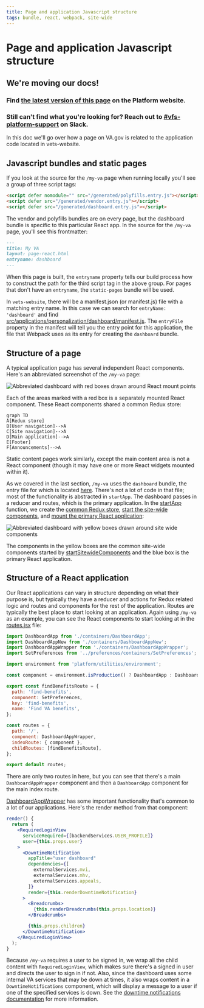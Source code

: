 ```yaml
---
title: Page and application Javascript structure
tags: bundle, react, webpack, site-wide
---
```


# Page and application Javascript structure

<div class="deprecation-message">
    <h2>We're moving our docs!</h2>
    <h3>Find <a href="https://depo-platform-documentation.scrollhelp.site/developer-docs/Page-and-application-JavaScript-structure.1855062047.html">the latest version of this page</a> on the Platform website.</h3>
    <h3>Still can't find what you're looking for? Reach out to <a href="https://dsva.slack.com/archives/CBU0KDSB1">#vfs-platform-support</a> on Slack.</h3>
</div>

In this doc we'll go over how a page on VA.gov is related to the application code located in vets-website.

## Javascript bundles and static pages

If you look at the source for the `/my-va` page when running locally you'll see a group of three script tags:

```html
<script defer nomodule="" src="/generated/polyfills.entry.js"></script>
<script defer src="/generated/vendor.entry.js"></script>
<script defer src="/generated/dashboard.entry.js"></script>
```

The vendor and polyfills bundles are on every page, but the dashboard bundle is specific to this particular React app. In the source for the `/my-va` page, you'll see this frontmatter:

```md
---
title: My VA
layout: page-react.html
entryname: dashboard
---
```

When this page is built, the `entryname` property tells our build process how to construct the path for the third script tag in the above group. For pages that don't have an `entryname`, the `static-pages` bundle will be used.

In `vets-website`, there will be a manifest.json (or manifest.js) file with a matching entry name. In this case we can search for `entryName: 'dashboard'` and find [src/applications/personalization/dashboard/manifest.js](https://github.com/department-of-veterans-affairs/vets-website/blob/master/src/applications/personalization/dashboard/manifest.js). The `entryFile` property in the manifest will tell you the entry point for this application, the file that Webpack uses as its entry for creating the `dashboard` bundle.

## Structure of a page

A typical application page has several independent React components. Here's an abbreviated screenshot of the `/my-va` page:

![Abbreviated dashboard with red boxes drawn around React mount points](../../../images/platform/react-mount-points.png)

Each of the areas marked with a red box is a separately mounted React component. These React components shared a common Redux store:

```mermaid
graph TD
A[Redux store]
B[User navigation]-->A
C[Site navigation]-->A
D[Main application]-->A
E[Footer]
F[Announcements]-->A
```

Static content pages work similarly, except the main content area is not a React component (though it may have one or more React widgets mounted within it).

As we covered in the last section, `/my-va` uses the `dashboard` bundle, the entry file for which is located [here](https://github.com/department-of-veterans-affairs/vets-website/blob/master/src/applications/personalization/dashboard/dashboard-entry.jsx). There's not a lot of code in that file; most of the functionality is abstracted in `startApp`. The dashboard passes in a reducer and routes, which is the primary application. In the [startApp](https://github.com/department-of-veterans-affairs/vets-website/blob/master/src/platform/startup/index.js#L31) function, we create the [common Redux store](https://github.com/department-of-veterans-affairs/vets-website/blob/master/src/platform/startup/index.js#L44), [start the site-wide components](https://github.com/department-of-veterans-affairs/vets-website/blob/master/src/platform/startup/index.js#L64), and [mount the primary React application](https://github.com/department-of-veterans-affairs/vets-website/blob/master/src/platform/startup/index.js#L73):

![Abbreviated dashboard with yellow boxes drawn around site wide components](../../../images/platform/sitewide_primary.png)

The components in the yellow boxes are the common site-wide components started by [startSitewideComponents](https://github.com/department-of-veterans-affairs/vets-website/blob/master/src/platform/site-wide/index.js#L26) and the blue box is the primary React application.

## Structure of a React application

Our React applications can vary in structure depending on what their purpose is, but typically they have a reducer and actions for Redux related logic and routes and components for the rest of the application. Routes are typically the best place to start looking at an application. Again using `/my-va` as an example, you can see the React components to start looking at in the [routes.jsx](https://github.com/department-of-veterans-affairs/vets-website/blob/master/src/applications/personalization/dashboard/routes.jsx) file:

```jsx
import DashboardApp from './containers/DashboardApp';
import DashboardAppNew from './containers/DashboardAppNew';
import DashboardAppWrapper from './containers/DashboardAppWrapper';
import SetPreferences from '../preferences/containers/SetPreferences';

import environment from 'platform/utilities/environment';

const component = environment.isProduction() ? DashboardApp : DashboardAppNew;

export const findBenefitsRoute = {
  path: 'find-benefits',
  component: SetPreferences,
  key: 'find-benefits',
  name: 'Find VA benefits',
};

const routes = {
  path: '/',
  component: DashboardAppWrapper,
  indexRoute: { component },
  childRoutes: [findBenefitsRoute],
};

export default routes;
```

There are only two routes in here, but you can see that there's a main `DashboardAppWrapper` component and then a `DashboardApp` component for the main index route.

[DashboardAppWrapper](https://github.com/department-of-veterans-affairs/vets-website/blob/master/src/applications/personalization/dashboard/containers/DashboardAppWrapper.jsx) has some important functionality that's common to a lot of our applications. Here's the render method from that component:

```jsx
render() {
  return (
    <RequiredLoginView
      serviceRequired={[backendServices.USER_PROFILE]}
      user={this.props.user}
    >
      <DowntimeNotification
        appTitle="user dashboard"
        dependencies={[
          externalServices.mvi,
          externalServices.mhv,
          externalServices.appeals,
        ]}
        render={this.renderDowntimeNotification}
      >
        <Breadcrumbs>
          {this.renderBreadcrumbs(this.props.location)}
        </Breadcrumbs>

        {this.props.children}
      </DowntimeNotification>
    </RequiredLoginView>
  );
}
```

Because `/my-va` requires a user to be signed in, we wrap all the child content with `RequiredLoginView`, which makes sure there's a signed in user and directs the user to sign in if not. Also, since the dashboard uses some internal VA services that may be down at times, it also wraps content in a `DowntimeNotifications` component, which will display a message to a user if one of the specified services is down. See the [downtime notifications documentation](/platform/tools/downtime-notifications) for more information.
